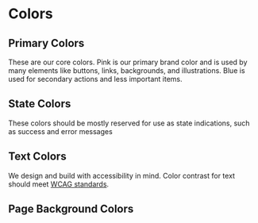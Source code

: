 
<Meta title="Design Tokens/Colors" />

# Colors

## Primary Colors

These are our core colors. Pink is our primary brand color and is used by many elements like buttons, links, backgrounds, and illustrations. Blue is used for secondary actions and less important items.

<ColorPalette>
  <ColorItem title="$primary-brand" colors={[colorTokens.primaryBrand]} />
  <ColorItem
    title="$primary-brand"
    subtitle="Variations: Dark, Pastel Dark, Pastel Light"
    colors={[
      colorTokens.primaryBrandDark,
      colorTokens.primaryBrandPastelDark,
      colorTokens.primaryBrandPastelLight,
    ]}
  />
  <ColorItem title="$secondary-brand" colors={[colorTokens.secondaryBrand]} />
  <ColorItem
    title="$secondary-brand"
    subtitle="Variations: Dark, Pastel Dark, Pastel Light"
    colors={[
      colorTokens.secondaryBrandDark,
      colorTokens.secondaryBrandPastelDark,
      colorTokens.secondaryBrandPastelLight,
    ]}
  />
</ColorPalette>

## State Colors

These colors should be mostly reserved for use as state indications, such as success and error messages

<ColorPalette>
  <ColorItem title="$success" colors={[colorTokens.success]} />
  <ColorItem
    title="$success"
    subtitle="Variations: Dark, Pastel Dark, Pastel Light"
    colors={[
      colorTokens.successDark,
      colorTokens.successPastelDark,
      colorTokens.successPastelLight,
    ]}
  />
  <ColorItem title="$warning" colors={[colorTokens.warning]} />
  <ColorItem
    title="$warning"
    subtitle="Variations: Dark, Pastel Dark, Pastel Light"
    colors={[
      colorTokens.warningDark,
      colorTokens.warningPastelDark,
      colorTokens.warningPastelLight,
    ]}
  />
  <ColorItem title="$danger" colors={[colorTokens.danger]} />
  <ColorItem
    title="$danger"
    subtitle="Variations: Dark, Pastel Dark, Pastel Light"
    colors={[
      colorTokens.dangerDark,
      colorTokens.dangerPastelDark,
      colorTokens.dangerPastelLight,
    ]}
  />
  <ColorItem
    title="$edit"
    subtitle="used to highlight editable items"
    colors={[colorTokens.edit]}
  />
  <ColorItem title="$disabled" colors={[colorTokens.disabled]} />
  <ColorItem
    title="$disabled"
    subtitle="Variations: Light, Pastel Dark, Pastel Light"
    colors={[
      colorTokens.disabledLight,
      colorTokens.disabledPastelDark,
      colorTokens.disabledPastelLight,
    ]}
  />
</ColorPalette>

## Text Colors

We design and build with accessibility in mind. Color contrast for text should meet [WCAG standards](https://webaim.org/resources/contrastchecker/).

<ColorPalette>
  <ColorItem
    title="$text-dark"
    subtitle="Accessible on white and lightest gray."
    colors={[colorTokens.textDark]}
  />
  <ColorItem
    title="$text-dark-emphasis"
    subtitle="Accessible on white and lightest gray."
    colors={[colorTokens.textDarkEmphasis]}
  />
  <ColorItem
    title="$text-dark-secondary"
    subtitle="Accessible on white and lightest gray."
    colors={[colorTokens.textDarkSecondary]}
  />
  <ColorItem
    title="$text-light"
    subtitle="Accessible on primary brand color."
    colors={[colorTokens.textLight]}
  />
  <ColorItem
    title="$text-light-emphasis"
    subtitle="Accessible on primary brand color, useful for buttons and headings."
    colors={[colorTokens.textLightEmphasis]}
  />
  <ColorItem
    title="$text-light-secondary"
    subtitle="Accessible on primary brand color."
    colors={[colorTokens.textLightSecondary]}
  />
  <ColorItem
    title="$text-link"
    subtitle="Accessible on white and lighter-gray."
    colors={[colorTokens.textLink]}
  />
  <ColorItem
    title="$text-link-hover"
    subtitle="Accessible on white and lighter-gray."
    colors={[colorTokens.textLinkHover]}
  />
  <ColorItem
    title="$text-link-primary"
    subtitle="Accessible on white and lighter-gray."
    colors={[colorTokens.textLinkPrimary]}
  />
  <ColorItem
    title="$text-link-primary-hover"
    subtitle="Accessible on white and lighter-gray."
    colors={[colorTokens.textLinkPrimaryHover]}
  />
  <ColorItem
    title="$text-link-danger"
    subtitle="Accessible on white and lighter-gray."
    colors={[colorTokens.textLinkDanger]}
  />
  <ColorItem
    title="$text-link-danger-hover"
    subtitle="Accessible on white and lighter-gray."
    colors={[colorTokens.textLinkDangerHover]}
  />
</ColorPalette>

## Page Background Colors

<ColorPalette>
  <ColorItem title="$page_bg_light" colors={[colorTokens.pageBgLight]} />
  <ColorItem title="$page_bg_dark" colors={[colorTokens.pageBgDark]} />
</ColorPalette>
